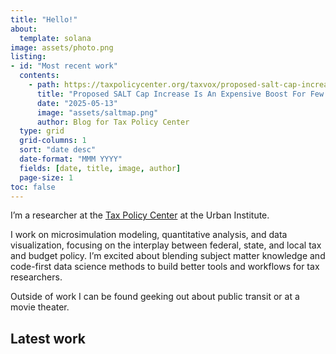 ```yaml
---
title: "Hello!"
about:
  template: solana
image: assets/photo.png
listing: 
- id: "Most recent work"
  contents:
    - path: https://taxpolicycenter.org/taxvox/proposed-salt-cap-increase-expensive-boost-few-communities
      title: "Proposed SALT Cap Increase Is An Expensive Boost For Few Communities"
      date: "2025-05-13"
      image: "assets/saltmap.png"
      author: Blog for Tax Policy Center
  type: grid
  grid-columns: 1
  sort: "date desc"
  date-format: "MMM YYYY"
  fields: [date, title, image, author]
  page-size: 1
toc: false
---
```


I'm a researcher at the [Tax Policy Center](https://taxpolicycenter.org) at the Urban Institute.

I work on microsimulation modeling, quantitative analysis, and data visualization, focusing on the interplay between federal, state, and local tax and budget policy. I'm excited about blending subject matter knowledge and code-first data science methods to build better tools and workflows for tax researchers.

Outside of work I can be found geeking out about public transit or at a movie theater.

## Latest work
